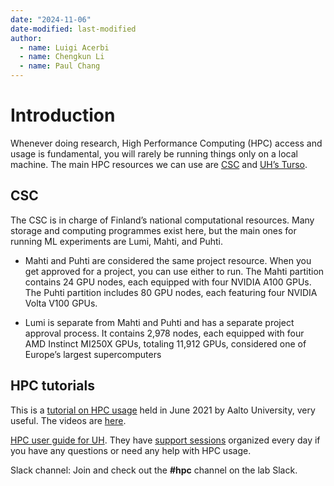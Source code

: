 ```yaml
---
date: "2024-11-06"
date-modified: last-modified
author:
  - name: Luigi Acerbi
  - name: Chengkun Li
  - name: Paul Chang
---
```


# Introduction

Whenever doing research, High Performance Computing (HPC) access and usage is fundamental, you will rarely be running things only on a local machine. The main HPC resources we can use are [CSC](https://docs.csc.fi/) and [UH's Turso](https://version.helsinki.fi/it-for-science/hpc/-/wikis/home).

## CSC
The CSC is in charge of Finland's national computational resources. Many storage and computing programmes exist here, but the main ones for running ML experiments are Lumi, Mahti, and Puhti. 

- Mahti and Puhti are considered the same project resource. When you get approved for a project, you can use either to run. The Mahti partition contains 24 GPU nodes, each equipped with four NVIDIA A100 GPUs. The Puhti partition includes 80 GPU nodes, each featuring four NVIDIA Volta V100 GPUs.

- Lumi is separate from Mahti and Puhti and has a separate project approval process. It contains 2,978 nodes, each equipped with four AMD Instinct MI250X GPUs, totaling 11,912 GPUs, considered one of Europe's largest supercomputers



## HPC tutorials
This is a [tutorial on HPC usage](https://scicomp.aalto.fi/training/scip/summer-kickstart/) held in June 2021 by Aalto University, very useful. The videos are [here](https://scicomp.aalto.fi/training/scip/summer-kickstart/).

[HPC user guide for UH](https://version.helsinki.fi/it-for-science/hpc/-/wikis/home). They have [support sessions](https://version.helsinki.fi/it-for-science/hpc/-/wikis/Garage) organized every day if you have any questions or need any help with HPC usage.


Slack channel: Join and check out the **#hpc** channel on the lab Slack.
